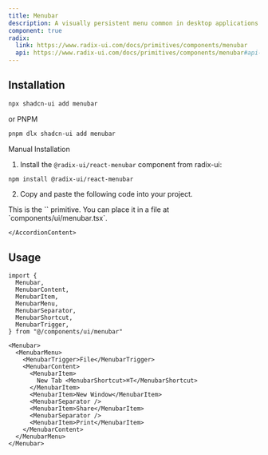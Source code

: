 ```yaml
---
title: Menubar
description: A visually persistent menu common in desktop applications that provides quick access to a consistent set of commands.
component: true
radix:
  link: https://www.radix-ui.com/docs/primitives/components/menubar
  api: https://www.radix-ui.com/docs/primitives/components/menubar#api-reference
---
```


<ComponentExample src="/components/examples/menubar/demo.tsx">
  <MenubarDemo />
</ComponentExample>

## Installation

```bash
npx shadcn-ui add menubar
```
or PNPM
```bash
pnpm dlx shadcn-ui add menubar
```

<Accordion type="single" collapsible>
  <AccordionItem value="manual-installation">
    <AccordionTrigger>Manual Installation</AccordionTrigger>
    <AccordionContent>

1. Install the `@radix-ui/react-menubar` component from radix-ui:

```bash
npm install @radix-ui/react-menubar
```

2. Copy and paste the following code into your project.

<ComponentSource src="/components/ui/menubar.tsx" />

<Callout>
  This is the `<Menubar />` primitive. You can place it in a file at
  `components/ui/menubar.tsx`.
</Callout>

    </AccordionContent>

  </AccordionItem>
</Accordion>

## Usage

```tsx
import {
  Menubar,
  MenubarContent,
  MenubarItem,
  MenubarMenu,
  MenubarSeparator,
  MenubarShortcut,
  MenubarTrigger,
} from "@/components/ui/menubar"
```

```tsx
<Menubar>
  <MenubarMenu>
    <MenubarTrigger>File</MenubarTrigger>
    <MenubarContent>
      <MenubarItem>
        New Tab <MenubarShortcut>⌘T</MenubarShortcut>
      </MenubarItem>
      <MenubarItem>New Window</MenubarItem>
      <MenubarSeparator />
      <MenubarItem>Share</MenubarItem>
      <MenubarSeparator />
      <MenubarItem>Print</MenubarItem>
    </MenubarContent>
  </MenubarMenu>
</Menubar>
```
